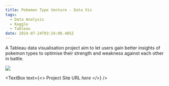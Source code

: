 ```yaml
---
title: Pokemon Type Venture - Data Vis
tags:
  - Data Analysis
  - Kaggle
  - Tableau
date: 2024-07-24T03:24:00.485Z
---
```


A Tableau data visualisation project aim to let users gain better insights of pokemon types to optimise their strength and weakness against each other in battle.

![](/Pokemon-Visualisation.png)

<TextBox
  text={<>
    Project Site URL *here*
  </>}
/>
